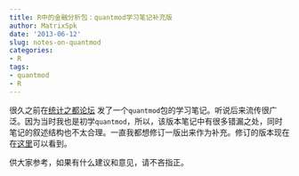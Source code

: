 ```yaml
---
title: R中的金融分析包：quantmod学习笔记补充版
author: MatrixSpk
date: '2013-06-12'
slug: notes-on-quantmod
categories:
- R
tags:
- quantmod
- R
---
```

很久之前在[统计之都](http://cos.name)[论坛](http://cos.name/cn) 发了一个`quantmod`包的学习笔记。听说后来流传很广泛。因为当时我也是初学`quantmod`，所以，该版本笔记中有很多错漏之处，同时笔记的叙述结构也不太合理。一直我都想修订一版出来作为补充。修订的版本现在在[这里](https://github.com/dengyishuo/Notes/tree/master/quantmod)可以看到。

供大家参考，如果有什么建议和意见，请不吝指正。
